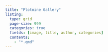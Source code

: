 ```yaml
---
title: "Plotnine Gallery"
listing:
  type: grid
  page-size: 999
  categories: true
  fields: [image, title, author, categories] 
  contents:
    - "*.qmd" 
---
```


<style>
.thumbnail-image {
  border-bottom: 1px solid rgba(0, 0, 0, 0.175);
  border-bottom-left-radius: 0;
  border-bottom-right-radius: 0;
}
</style>